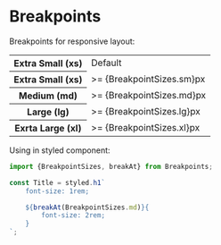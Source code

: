 

<Meta title = "Styles/Breakpoints" /> 

# Breakpoints

Breakpoints for responsive layout:

<table>
    <tr>
        <th>Extra Small (xs)</th>
        <td>Default</td>
    </tr>
     <tr>
        <th>Extra Small (xs)</th>
        <td>>= {BreakpointSizes.sm}px</td>
    </tr>
    <tr>
        <th>Medium (md)</th>
        <td>>= {BreakpointSizes.md}px</td>
    </tr>
    <tr>
        <th>Large (lg)</th>
        <td>>= {BreakpointSizes.lg}px</td>
    </tr>
    <tr>
        <th>Exrta Large (xl)</th>
        <td>>= {BreakpointSizes.xl}px</td>
    </tr>

</table>

Using in styled component:

```js
import {BreakpointSizes, breakAt} from Breakpoints;

const Title = styled.h1`
    font-size: 1rem;

    ${breakAt(BreakpointSizes.md)}{
        font-size: 2rem;
    }
`;
```

